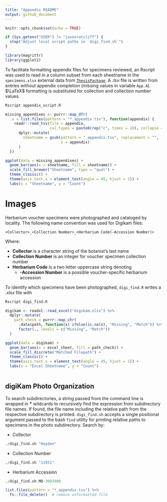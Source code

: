 ```yaml
---
title: "Appendix README"
output: github_document
---
```


```r
knitr::opts_chunk$set(echo = TRUE)

if (Sys.getenv("USER") != "jasonratcliff") {
  stop("Adjust local script paths in `digi_find.sh`")
}

library(magrittr)
library(ggplot2)
```

To facilitate formatting appendix files for specimens reviewed, an Rscript
was used to read in a column subset from each sheetname in the
`specimens.xlsx` external data from
[`ThesisPackage`](https://github.com/jasonratcliff/ThesisPackage).
A *.tsv* file is written from entries without appendix completion
(missing values in variable `App.A`). $\LaTeX$ formatting is substituted
for collection and collection number values.

```r
Rscript appendix_script.R
```

```r
missing_appendixes <- purrr::map_dfr(
  .x = list.files(pattern = "*_appendix.tsv"), function(appendix) {
    readr::read_tsv(file = appendix,
                    col_types = paste0(rep("c", times = 10), collapse = "")) %>%
      dplyr::mutate(
        sheetname = gsub(pattern = "_appendix.tsv", replacement = "",
                         x = appendix)
      )
  })

ggplot(data = missing_appendixes) +
  geom_bar(aes(x = sheetname, fill = sheetname)) +
  scale_fill_brewer("Sheetname", type = "qual") +
  theme_classic() +
  theme(axis.text.x = element_text(angle = 45, hjust = 1)) +
  labs(x = "Sheetname", y = "Count")
```

# Images

Herbarium voucher specimens were photographed and cataloged by locality.
The following name convention was used for Digikam files:
    
`<Collector>_<Collection Number>_<Herbarium Code(-Accession Number)>`

Where:

 - **Collector** is a character string of the botanist's last name
 - **Collection Number** is an integer for voucher specimen collection number
 - **Herbarium Code** is a two letter uppercase string denoting 
    + **-Accession Number** is a possible voucher-specific herbarium accession

To identify which specimens have been photographed, `digi_find.R` writes a
*.xlsx* file with 

```r
Rscript digi_find.R
```

```r
digikam <- readxl::read_excel("digikam.xlsx") %>%
  dplyr::mutate(
    path_check = purrr::map_chr(
      .data$path, function(x) ifelse(is.na(x), "Missing", "Match")) %>%
      factor(., levels = c("Missing", "Match"))
  )

ggplot(data = digikam) +
  geom_bar(aes(x = excel_sheet, fill = path_check)) +
  scale_fill_discrete("Matched Filepath") +
  theme_classic() +
  theme(axis.text.x = element_text(angle = 45, hjust = 1)) +
  labs(x = "Excel Sheetname", y = "Count")
  
```

## digiKam Photo Organization

To search  subdirectories, a string passed from the command line is wrapped
in **\*** wildcards to recursively find the expression from subdirectory
file names.  If found, the file name including the relative path from the
respective subdirectory is printed. `digi_find.sh` accepts a single
positional argument passed to the bash `find` utility for printing
relative paths to specimens in the photo subdirectory. Search by: 

- Collector

```r
./digi_find.sh "Hayden"
```

- Collection Number

```r
./digi_find.sh "11931"
```

- Herbarium Accession

```r
./digi_find.sh MO-3093900
```

```r
list.files(pattern = "*_appendix.tsv") %>%
  fs::file_delete()  # remove unformatted file
```

